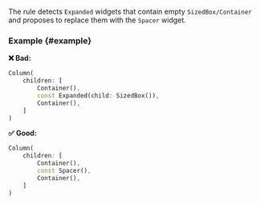 
<RuleDetails version="4.17.0" severity="warning" hasFix />

The rule detects `Expanded` widgets that contain empty `SizedBox/Container` and proposes to replace them with the `Spacer` widget.

### Example {#example}

**❌ Bad:**

```dart
Column(
    children: [
        Container(),
        const Expanded(child: SizedBox()),
        Container(),
    ]
)
```

**✅ Good:**

```dart
Column(
    children: [
        Container(),
        const Spacer(),
        Container(),
    ]
)
```
